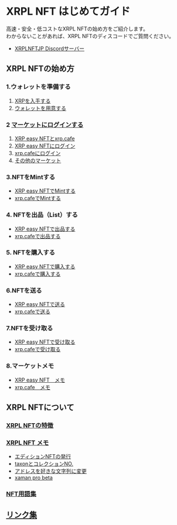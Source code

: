 # XRPL NFT はじめてガイド

高速・安全・低コストなXRPL NFTの始め方をご紹介します。  
わからないことがあれば、XRPL NFTのディスコードでご質問ください。

- [XRPLNFTJP Discordサーバー](https://discord.gg/7Q3MUuTRer)

## XRPL NFTの始め方

### 1.ウォレットを準備する

 1. [XRPを入手する](/02_how_to_start/01_prepare/01_get_xrp)
 2. [ウォレットを用意する](/02_how_to_start/01_prepare/02_create_wallet)


### 2 [マーケットにログインする](/02_how_to_start/02_login)

1. [XRP easy NFTとxrp.cafe](/02_how_to_start/02_login#1-xrp-easy-nftとxrpcafe)
2. [XRP easy NFTにログイン](/02_how_to_start/02_login#2-xrp-easy-nftにログイン)
3. [xrp.cafeにログイン](/02_how_to_start/02_login#3-xrpcafeにログイン)
4. [その他のマーケット](/02_how_to_start/02_login#4-その他のマーケット)


### 3.NFTをMintする

- [XRP easy NFTでMintする](/02_how_to_start/03_mint/01_mint_at_easynft)
- [xrp.cafeでMintする](/02_how_to_start/03_mint/02_mint_at_xrpcafe)


### 4. NFTを出品（List）する

- [XRP easy NFTで出品する](/02_how_to_start/04_list/01_list_at_easynft)
- [xrp.cafeで出品する](/02_how_to_start/04_list/02_list_at_xrpcafe)


### 5. NFTを購入する

- [XRP easy NFTで購入する](/02_how_to_start/05_buy/01_buy_at_easynft)
- [xrp.cafeで購入する](/02_how_to_start/05_buy/02_buy_at_xrpcafe)


### 6.NFTを送る

- [XRP easy NFTで送る](/02_how_to_start/06_transfer/01_transfer_at_easynft)
- [xrp.cafeで送る](/02_how_to_start/06_transfer/02_transfer_at_xrpcafe)


### 7.NFTを受け取る

- [XRP easy NFTで受け取る](/02_how_to_start/07_receive/01_receive_at_easynft)
- [xrp.cafeで受け取る](/02_how_to_start/07_receive/02_receive_at_xrpcafe)


### 8.マーケットメモ

- [XRP easy NFT　メモ](/02_how_to_start/08_memo/01_memo_easynft)
- [xrp.cafe　メモ](/02_how_to_start/08_memo/02_memo_xrpcafe)


## XRPL NFTについて

### [XRPL NFTの特徴](/03_about/01_features)


### [XRPL NFT メモ](/03_about/02_memo)

- [エディションNFTの発行](/03_about/02_memo#エディションnftの発行)
- [taxonとコレクションNO.](/03_about/02_memo#taxonとコレクションno)
- [アドレスを好きな文字列に変更](/03_about/02_memo#アドレスを好きな文字列にできる-vanity-address有料)
- [xaman pro beta](/03_about/02_memo#xaman-pro-beta有料)


### [NFT用語集](/03_about/03_glossary)


## [リンク集](/04_links)
